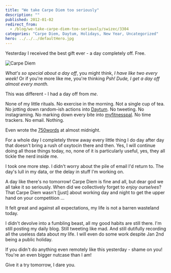 ```yaml
---
title: "We take Carpe Diem too seriously"
description: ""
published: 2012-01-02
redirect_from:
  - /blog/we-take-carpe-diem-too-seriously/swizec/3304
categories: "Carpe Diem, Daytum, Holidays, New Year, Uncategorized"
hero: ../../../defaultHero.jpg
---
```


Yesterday I received the best gift ever - a day completely off. Free.

![Carpe Diem](https://swizec.com/wp-content/uploads/2012/01/4956218218_903039baa1_m2.jpg "Carpe Diem")

_What's so special about a day off_, you might think, _I have like two every week!_ Or if you're more like me, you're thinking _Psh! Dude, I get a day off almost every month._

This was different - I had a day off from _me_.

None of my little rituals. No exercise in the morning. Not a single cup of tea. No jotting down random-ish actions into [Daytum](http://www.daytum.com/ "Daytum"). No tweeting. No instagraming. No marking down every bite into [myfitnesspal](http://www.myfitnesspal.com/). No time trackers. No email. Nothing.

Even wrote the [750words](http://750words.com/) at almost midnight.

For a whole day I completely threw away every little thing I do day after day that doesn't bring a rush of oxytocin there and then. Yes, I will continue doing all those things today, no, none of it is particularly useful, yes, they all tickle the nerd inside me.

I took one more step. I didn't worry about the pile of email I'd return to. The day's lull in my data, or the delay in stuff I'm working on.

A day like there's no tomorrow! Carpe Diem is fine and all, but dear god we all take it so seriously. When did we collectively forget to _enjoy ourselves_? That Carpe Diem wasn't \[just] about working day and night to get the upper hand on your competition ...

It felt great and against all expectations, my life is not a barren wasteland today.

I didn't devolve into a fumbling beast, all my good habits are still there. I'm still posting my daily blog. Still tweeting like mad. And still dutifully recording all the useless data about my life. I will even do some work despite Jan 2nd being a public holiday.

If you didn't do anything even remotely like this yesterday - shame on you! You're an even bigger nutcase than I am!

Give it a try tomorrow, I dare you.

